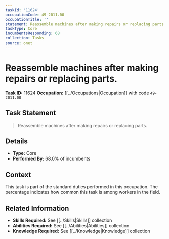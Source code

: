 ```yaml
---
taskId: '11624'
occupationCode: 49-2011.00
occupationTitle: ''
statement: Reassemble machines after making repairs or replacing parts.
taskType: Core
incumbentsResponding: 68
collection: Tasks
source: onet
---
```

# Reassemble machines after making repairs or replacing parts.

**Task ID:** 11624
**Occupation:** [[../Occupations|Occupation]] with code `49-2011.00`

## Task Statement

> Reassemble machines after making repairs or replacing parts.

## Details

- **Type:** Core
- **Performed By:** 68.0% of incumbents

## Context

This task is part of the standard duties performed in this occupation. The percentage indicates how common this task is among workers in the field.

## Related Information

- **Skills Required:** See [[../Skills|Skills]] collection
- **Abilities Required:** See [[../Abilities|Abilities]] collection
- **Knowledge Required:** See [[../Knowledge|Knowledge]] collection
